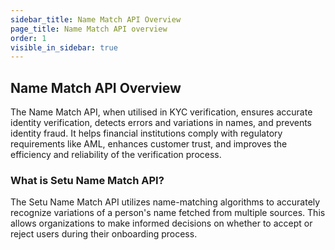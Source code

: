 ```yaml
---
sidebar_title: Name Match API Overview
page_title: Name Match API overview
order: 1
visible_in_sidebar: true
---
```


## Name Match API Overview

The Name Match API, when utilised in KYC verification, ensures accurate identity verification, detects errors and variations in names, and prevents identity fraud. 
It helps financial institutions comply with regulatory requirements like AML, enhances customer trust, and improves the efficiency and reliability of the verification process.

### What is Setu Name Match API?

The Setu Name Match API utilizes name-matching algorithms to accurately recognize variations of a person's name fetched from multiple sources. 
This allows organizations to make informed decisions on whether to accept or reject users during their onboarding process.

<WasPageHelpful />
